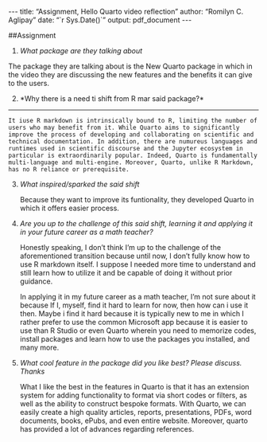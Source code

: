 \-\--
title: "Assignment, Hello Quarto video reflection"
author: "Romilyn C. Aglipay"
date: "\`r Sys.Date()\`"
output: pdf_document
\-\--


##Assignment

1.  *What package are they talking about*

The package they are talking about is the New Quarto package in which in the video they are discussing the new features and the benefits it can give to the users.

2.  \*Why there is a need ti shift from R mar said package?\*

------------------------------------------------------------------------

    It iuse R markdown is intrinsically bound to R, limiting the number of users who may benefit from it. While Quarto aims to significantly improve the process of developing and collaborating on scientific and technical documentation. In addition, there are numureus languages and runtimes used in scientific discourse and the Jupyter ecosystem in particular is extraordinarily popular. Indeed, Quarto is fundamentally multi-language and multi-engine. Moreover, Quarto, unlike R Markdown, has no R reliance or prerequisite.

3. *What inspired/sparked the said shift*

    Because they want to improve its funtionality, they developed Quarto in which it offers easier process.

4. *Are you up to the challenge of this said shift, learning it and applying it in your future career as a math teacher?*

    Honestly speaking, I don't think I'm up to the challenge of the aforementioned transition because until now, I don't fully know how to use R markdown itself. I suppose I needed more time to understand and still learn how to utilize it and be capable of doing it without prior guidance.

    In applying it in my future career as a math teacher, I'm not sure about it because If I, myself, find it hard to learn for now, then how can i use it then. Maybe i find it hard because it is typically new to me in which I rather prefer to use the common Microsoft app because it is easier to use than R Studio or even Quarto wherein you need to memorize codes, install packages and learn how to use the packages you installed, and many more.

5.  *What cool feature in the package did you like best? Please discuss. Thanks*
   
    What I like the best in the features in Quarto is that it has an extension system for adding functionality to format via short codes or filters, as well as the ability to construct bespoke formats. With Quarto, we can easily create a high quality articles, reports, presentations, PDFs, word documents, books, ePubs, and even entire website. Moreover, quarto has provided a lot of advances regarding references.

